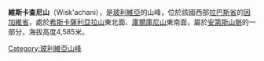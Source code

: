 {{Coord|16|43|52|S|68|32|59|W|display=title}}

'''維斯卡查尼山'''（Wisk'achani），是[[玻利維亞|玻利維亞]]的山峰，位於該國西部[[拉巴斯省_(玻利維亞)|拉巴斯省]]的[[因加維省|因加維省]]，處於[[希斯卡薩利亞拉山|希斯卡薩利亞拉山]]東北面、[[庫爾庫尼山|庫爾庫尼山]]東南面，屬於[[安第斯山脈|安第斯山脈]]的一部分，海拔高度4,585米。

{{Bolivia-geo-stub}}
[[Category:玻利維亞山峰|Category:玻利維亞山峰]]